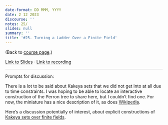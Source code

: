 ```yaml
---
date-format: DD MMM, YYYY
date: 2 12 2023
discourse: ''
notes: 25/
slides: null
summary: ''
title: '#25. Turning a Ladder Over a Finite Field'
---
```


(Back to [course page](../).)

[Link to Slides ](https://slides.com/neeldhara/33-miniatures#/25) · [Link to recording](https://www.youtube.com/watch?v=cOwsk9IQj5k&list=PLadhlDF3zdvv81kngHfUoFR6n1iMj-7vk&index=26)

---

Prompts for discussion:

There is a lot to be said about Kakeya sets that we did not get into at all due to time constraints. I was hoping to be able to locate an interactive construction of the Perron tree to share here, but I couldn't find one. For now, the miniature has a nice description of it, as does [Wikipedia](https://en.wikipedia.org/wiki/Kakeya_set).

Here's a discussion potentially of interest, about explicit constructions of [Kakeya sets over finite fields](https://math.stackexchange.com/questions/4226401/algorithm-for-generating-kakeya-sets-in-finite-fields).